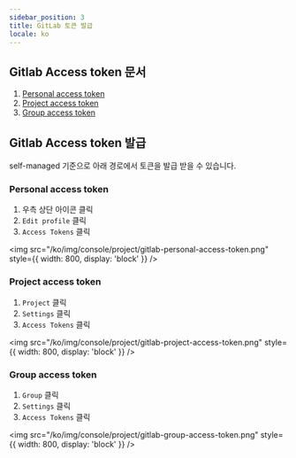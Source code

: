 ```yaml
---
sidebar_position: 3
title: GitLab 토큰 발급
locale: ko
---
```


## Gitlab Access token 문서

1. [Personal access token](https://docs.gitlab.com/ee/user/profile/personal_access_tokens.html)
2. [Project access token](https://docs.gitlab.com/ee/user/project/settings/project_access_tokens.html)
3. [Group access token](https://docs.gitlab.com/ee/user/group/settings/group_access_tokens.html)

## Gitlab Access token 발급

self-managed 기준으로 아래 경로에서 토큰을 발급 받을 수 있습니다.

### Personal access token

1. 우측 상단 아이콘 클릭
2. `Edit profile` 클릭
3. `Access Tokens` 클릭

<img
  src="/ko/img/console/project/gitlab-personal-access-token.png"
  style={{ width: 800, display: 'block' }}
/>

### Project access token

1. `Project` 클릭
2. `Settings` 클릭
3. `Access Tokens` 클릭

<img
  src="/ko/img/console/project/gitlab-project-access-token.png"
  style={{ width: 800, display: 'block' }}
/>

### Group access token

1. `Group` 클릭
2. `Settings` 클릭
3. `Access Tokens` 클릭

<img
  src="/ko/img/console/project/gitlab-group-access-token.png"
  style={{ width: 800, display: 'block' }}
/>
